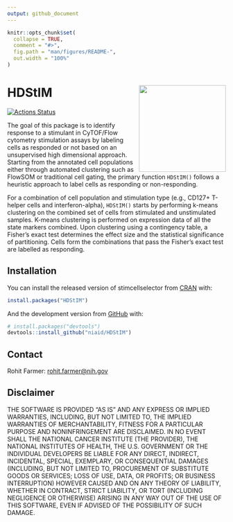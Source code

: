 ```yaml
---
output: github_document
---
```


<!-- README.md is generated from README.Rmd. Please edit that file -->

```r
knitr::opts_chunk$set(
  collapse = TRUE,
  comment = "#>",
  fig.path = "man/figures/README-",
  out.width = "100%"
)
```
# HDStIM <a href='https://github.com/niaid/HDStIM'><img src='man/figures/sticker.png' align="right" height="200" /></a>


<!-- badges: start -->
[![Actions Status](https://github.com/niaid/HDStIM/workflows/R-CMD-check/badge.svg)](https://github.com/niaid/stimcellselector/actions?query=workflow%3AR-CMD-check)
<!-- badges: end -->

The goal of this package is to identify response to a stimulant in CyTOF/Flow cytometry stimulation assays by labeling cells as responded or not based on an unsupervised high dimensional approach. Starting from the annotated cell populations either through automated clustering such as FlowSOM or traditional cell gating, the primary function `HDStIM()` follows a heuristic approach to label cells as responding or non-responding. 

For a combination of cell population and stimulation type (e.g., CD127+ T-helper cells and interferon-alpha), `HDStIM()` starts by performing k-means clustering on the combined set of cells from stimulated and unstimulated samples. K-means clustering is performed on expression data of all the state markers combined. Upon clustering using a contingency table, a Fisher's exact test determines the effect size and the statistical significance of partitioning. Cells form the combinations that pass the Fisher's exact test are labelled as responding. 

## Installation

You can install the released version of stimcellselector from [CRAN](https://CRAN.R-project.org) with:

``` r
install.packages("HDStIM")
```

And the development version from [GitHub](https://github.com/) with:

``` r
# install.packages("devtools")
devtools::install_github("niaid/HDStIM")
```

## Contact
Rohit Farmer: [rohit.farmer@nih.gov](mailto:rohit.farmer@nih.gov)

## Disclaimer
THE SOFTWARE IS PROVIDED "AS IS" AND ANY EXPRESS OR IMPLIED WARRANTIES, INCLUDING, BUT NOT LIMITED TO, THE IMPLIED WARRANTIES OF MERCHANTABILITY, FITNESS FOR A PARTICULAR PURPOSE AND NONINFRINGEMENT ARE DISCLAIMED. IN NO EVENT SHALL THE NATIONAL CANCER INSTITUTE (THE PROVIDER), THE NATIONAL INSTITUTES OF HEALTH, THE U.S. GOVERNMENT OR THE INDIVIDUAL DEVELOPERS BE LIABLE FOR ANY DIRECT, INDIRECT, INCIDENTAL, SPECIAL, EXEMPLARY, OR CONSEQUENTIAL DAMAGES (INCLUDING, BUT NOT LIMITED TO, PROCUREMENT OF SUBSTITUTE GOODS OR SERVICES; LOSS OF USE, DATA, OR PROFITS; OR BUSINESS INTERRUPTION) HOWEVER CAUSED AND ON ANY THEORY OF LIABILITY, WHETHER IN CONTRACT, STRICT LIABILITY, OR TORT (INCLUDING NEGLIGENCE OR OTHERWISE) ARISING IN ANY WAY OUT OF THE USE OF THIS SOFTWARE, EVEN IF ADVISED OF THE POSSIBILITY OF SUCH DAMAGE. 
